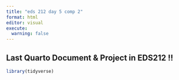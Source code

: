 ```yaml
---
title: "eds 212 day 5 comp 2"
format: html
editor: visual
execute: 
  warning: false
---
```


## Last Quarto Document & Project in EDS212 !!

```r
library(tidyverse)
```
